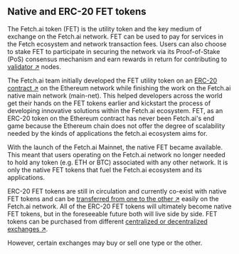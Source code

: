 ## Native and ERC-20 FET tokens

The Fetch.ai token (FET) is the utility token and the key medium of exchange on the Fetch.ai network. FET can be used to pay for services in the Fetch ecosystem and network transaction fees. Users can also choose to stake FET to participate in securing the network via its Proof-of-Stake (PoS) consensus mechanism and earn rewards in return for contributing to [validator ↗️](/concepts/fetch-network/ledger/validators) nodes.

The Fetch.ai team initially developed the FET utility token on an [ERC-20 contract ↗️](https://etherscan.io/token/0xaea46A60368A7bD060eec7DF8CBa43b7EF41Ad85) on the Ethereum network while finishing the work on the Fetch.ai native main network (main-net). This helped developers across the world get their hands on the FET tokens earlier and kickstart the process of developing innovative solutions within the Fetch.ai ecosystem. FET, as an ERC-20 token on the Ethereum contract has never been Fetch.ai's end game because the Ethereum chain does not offer the degree of scalability needed by the kinds of applications the fetch.ai ecosystem aims for.

With the launch of the Fetch.ai Mainnet, the native FET became available. This meant that users operating on the Fetch.ai network no longer needed to hold any token (e.g. ETH or BTC) associated with any other network. It is only the native FET tokens that fuel the Fetch.ai ecosystem and its applications.

ERC-20 FET tokens are still in circulation and currently co-exist with native FET tokens and can be [transferred from one to the other ↗️](/guides/fetch-network/how-to-convert-fet-to-and-from-erc20) easily on the Fetch.ai network. All of the ERC-20 FET tokens will ultimately become native FET tokens, but in the foreseeable future both will live side by side. FET tokens can be purchased from different [centralized or decentralized exchanges ↗️](https://coinmarketcap.com/currencies/fetch/).

However, certain exchanges may buy or sell one type or the other.
